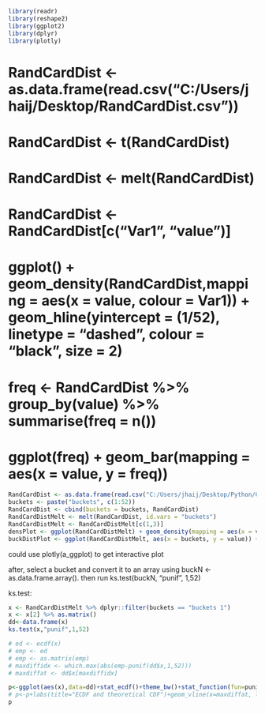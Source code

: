 ```r
library(readr)
library(reshape2)
library(ggplot2)
library(dplyr)
library(plotly)
```
# RandCardDist <- as.data.frame(read.csv("C:/Users/jhaij/Desktop/RandCardDist.csv"))
# RandCardDist <- t(RandCardDist)
# RandCardDist <- melt(RandCardDist)
# RandCardDist <- RandCardDist[c("Var1", "value")]
# ggplot() + geom_density(RandCardDist,mapping = aes(x = value, colour = Var1)) + geom_hline(yintercept = (1/52), linetype = "dashed", colour = "black", size = 2)
# freq <- RandCardDist %>% group_by(value) %>% summarise(freq = n()) 
# ggplot(freq) + geom_bar(mapping = aes(x = value, y = freq))
```r
RandCardDist <- as.data.frame(read.csv("C:/Users/jhaij/Desktop/Python/Card Shuffle/orderedRandData.csv", header = FALSE))
buckets <- paste("buckets", c(1:52))
RandCardDist <- cbind(buckets = buckets, RandCardDist)
RandCardDistMelt <- melt(RandCardDist, id.vars = "buckets")
RandCardDistMelt <- RandCardDistMelt[c(1,3)]
densPlot <- ggplot(RandCardDistMelt) + geom_density(mapping = aes(x = value, colour = buckets)) + geom_hline(yintercept = (1/52), linetype = "dashed", colour = "black", size = 2)
buckDistPlot <- ggplot(RandCardDistMelt, aes(x = buckets, y = value)) + geom_boxplot(mapping = aes(colour = "red")) + geom_jitter(position = position_jitter(0.2))
```
could use plotly(a_ggplot) to get interactive plot

after, select a bucket and convert it to an array using buckN <- as.data.frame.array(). then run ks.test(buckN, "punif", 1,52)

ks.test:
```r
x <- RandCardDistMelt %>% dplyr::filter(buckets == "buckets 1")
x <- x[2] %>% as.matrix()
dd<-data.frame(x)
ks.test(x,"punif",1,52)

# ed <- ecdf(x)
# emp <- ed
# emp <- as.matrix(emp)
# maxdiffidx <- which.max(abs(emp-punif(dd$x,1,52)))
# maxdiffat <- dd$x[maxdiffidx]

p<-ggplot(aes(x),data=dd)+stat_ecdf()+theme_bw()+stat_function(fun=punif,args=list(1,52))
# p<-p+labs(title="ECDF and theoretical CDF")+geom_vline(x=maxdiffat, lty=2)
p
```

